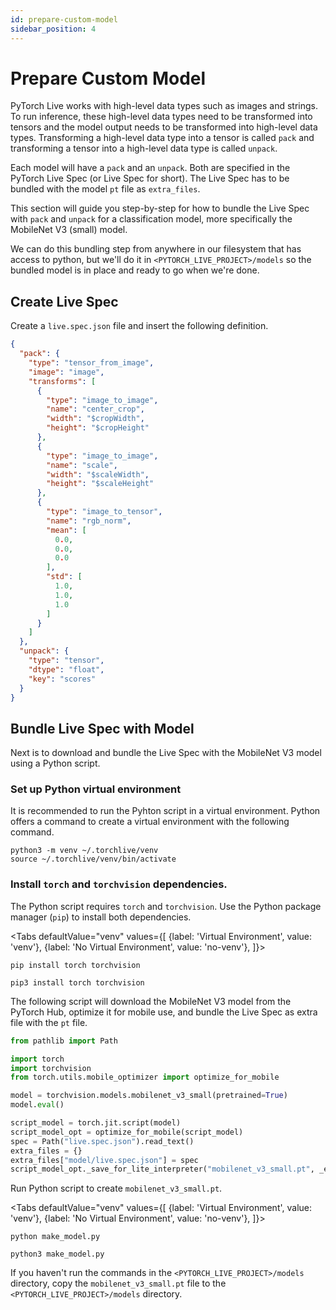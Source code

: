 ```yaml
---
id: prepare-custom-model
sidebar_position: 4
---
```



# Prepare Custom Model

PyTorch Live works with high-level data types such as images and strings. To run inference, these high-level data types need to be transformed into tensors and the model output needs to be transformed into high-level data types. Transforming a high-level data type into a tensor is called `pack` and transforming a tensor into a high-level data type is called `unpack`.

Each model will have a `pack` and an `unpack`. Both are specified in the PyTorch Live Spec (or Live Spec for short). The Live Spec has to be bundled with the model `pt` file as `extra_files`.

This section will guide you step-by-step for how to bundle the Live Spec with `pack` and `unpack` for a classification model, more specifically the MobileNet V3 (small) model.

We can do this bundling step from anywhere in our filesystem that has access to python, but we'll do it in `<PYTORCH_LIVE_PROJECT>/models` so the bundled model is in place and ready to go when we're done.

## Create Live Spec

Create a `live.spec.json` file and insert the following definition.

```json title=live.spec.json
{
  "pack": {
    "type": "tensor_from_image",
    "image": "image",
    "transforms": [
      {
        "type": "image_to_image",
        "name": "center_crop",
        "width": "$cropWidth",
        "height": "$cropHeight"
      },
      {
        "type": "image_to_image",
        "name": "scale",
        "width": "$scaleWidth",
        "height": "$scaleHeight"
      },
      {
        "type": "image_to_tensor",
        "name": "rgb_norm",
        "mean": [
          0.0,
          0.0,
          0.0
        ],
        "std": [
          1.0,
          1.0,
          1.0
        ]
      }
    ]
  },
  "unpack": {
    "type": "tensor",
    "dtype": "float",
    "key": "scores"
  }
}
```

## Bundle Live Spec with Model

Next is to download and bundle the Live Spec with the MobileNet V3 model using a Python script.

### Set up Python virtual environment

It is recommended to run the Pyhton script in a virtual environment. Python offers a command to create a virtual environment with the following command.

```shell
python3 -m venv ~/.torchlive/venv
source ~/.torchlive/venv/bin/activate
```

### Install `torch` and `torchvision` dependencies.

The Python script requires `torch` and `torchvision`. Use the Python package manager (`pip`) to install both dependencies.


<Tabs
  defaultValue="venv"
  values={[
    {label: 'Virtual Environment', value: 'venv'},
    {label: 'No Virtual Environment', value: 'no-venv'},
  ]}>
  <TabItem value="venv">

  ```shell
  pip install torch torchvision
  ```

  </TabItem>
  <TabItem value="no-venv">

  ```shell
  pip3 install torch torchvision
  ```

  </TabItem>
</Tabs>


The following script will download the MobileNet V3 model from the PyTorch Hub, optimize it for mobile use, and bundle the Live Spec as extra file with the `pt` file.

```py title=make_model.py
from pathlib import Path

import torch
import torchvision
from torch.utils.mobile_optimizer import optimize_for_mobile

model = torchvision.models.mobilenet_v3_small(pretrained=True)
model.eval()

script_model = torch.jit.script(model)
script_model_opt = optimize_for_mobile(script_model)
spec = Path("live.spec.json").read_text()
extra_files = {}
extra_files["model/live.spec.json"] = spec
script_model_opt._save_for_lite_interpreter("mobilenet_v3_small.pt", _extra_files=extra_files)
```

Run Python script to create `mobilenet_v3_small.pt`.

<Tabs
  defaultValue="venv"
  values={[
    {label: 'Virtual Environment', value: 'venv'},
    {label: 'No Virtual Environment', value: 'no-venv'},
  ]}>
  <TabItem value="venv">

  ```shell
  python make_model.py
  ```

  </TabItem>
  <TabItem value="no-venv">

  ```shell
  python3 make_model.py
  ```

  </TabItem>
</Tabs>

If you haven't run the commands in the `<PYTORCH_LIVE_PROJECT>/models` directory, copy the `mobilenet_v3_small.pt` file to the `<PYTORCH_LIVE_PROJECT>/models` directory.
